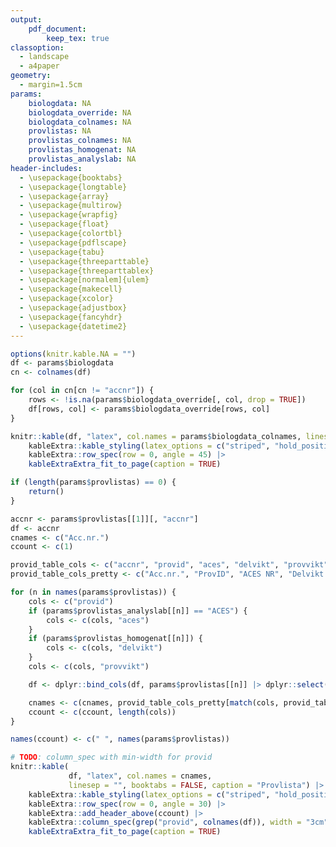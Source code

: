 ```yaml
---
output: 
    pdf_document:
        keep_tex: true
classoption: 
  - landscape
  - a4paper
geometry: 
  - margin=1.5cm
params:
    biologdata: NA
    biologdata_override: NA
    biologdata_colnames: NA
    provlistas: NA
    provlistas_colnames: NA
    provlistas_homogenat: NA
    provlistas_analyslab: NA
header-includes:
  - \usepackage{booktabs}
  - \usepackage{longtable}
  - \usepackage{array}
  - \usepackage{multirow}
  - \usepackage{wrapfig}
  - \usepackage{float}
  - \usepackage{colortbl}
  - \usepackage{pdflscape}
  - \usepackage{tabu}
  - \usepackage{threeparttable}
  - \usepackage{threeparttablex}
  - \usepackage[normalem]{ulem}
  - \usepackage{makecell}
  - \usepackage{xcolor}
  - \usepackage{adjustbox}
  - \usepackage{fancyhdr}
  - \usepackage{datetime2}
---
```


\pagestyle{fancyplain}
\fancyfoot[C]{}
\renewcommand\plainheadrulewidth{.4pt}
\rhead{Genererad \today}
\lhead{Provberedningsrapport}
\rfoot{\hfill \thepage \hfill NRM}

<!-- https://haozhu233.github.io/kableExtra/awesome_table_in_pdf.pdf -->


```r
options(knitr.kable.NA = "")
df <- params$biologdata
cn <- colnames(df)

for (col in cn[cn != "accnr"]) {
    rows <- !is.na(params$biologdata_override[, col, drop = TRUE])
    df[rows, col] <- params$biologdata_override[rows, col]
}

knitr::kable(df, "latex", col.names = params$biologdata_colnames, linesep = "", booktabs = FALSE, caption = "Biologdata") |>
    kableExtra::kable_styling(latex_options = c("striped", "hold_position"), position = "center") |>
    kableExtra::row_spec(row = 0, angle = 45) |>
    kableExtraExtra_fit_to_page(caption = TRUE)
```

\newpage

```r
if (length(params$provlistas) == 0) {
    return()
}

accnr <- params$provlistas[[1]][, "accnr"]
df <- accnr
cnames <- c("Acc.nr.")
ccount <- c(1)

provid_table_cols <- c("accnr", "provid", "aces", "delvikt", "provvikt")
provid_table_cols_pretty <- c("Acc.nr.", "ProvID", "ACES NR", "Delvikt (g)", "Provvikt (g)")

for (n in names(params$provlistas)) {
    cols <- c("provid")
    if (params$provlistas_analyslab[[n]] == "ACES") {
        cols <- c(cols, "aces")
    }
    if (params$provlistas_homogenat[[n]]) {
        cols <- c(cols, "delvikt")
    }
    cols <- c(cols, "provvikt")

    df <- dplyr::bind_cols(df, params$provlistas[[n]] |> dplyr::select(dplyr::all_of(cols)))

    cnames <- c(cnames, provid_table_cols_pretty[match(cols, provid_table_cols)])
    ccount <- c(ccount, length(cols))
}

names(ccount) <- c(" ", names(params$provlistas))

# TODO: column_spec with min-width for provid
knitr::kable(
             df, "latex", col.names = cnames,
             linesep = "", booktabs = FALSE, caption = "Provlista") |>
    kableExtra::kable_styling(latex_options = c("striped", "hold_position"), position = "center") |>
    kableExtra::row_spec(row = 0, angle = 30) |>
    kableExtra::add_header_above(ccount) |>
    kableExtra::column_spec(grep("provid", colnames(df)), width = "3cm") |>
    kableExtraExtra_fit_to_page(caption = TRUE)
```
